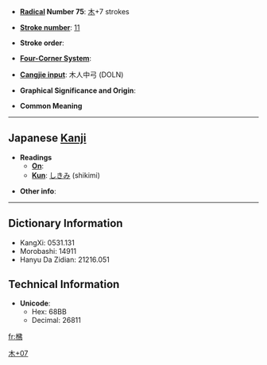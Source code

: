 * '''[[Wiktionary:Chinese radical index| Radical]] Number 75''': [[Wiktionary:Chinese radical index 木|木]]+7 strokes

* '''[[Wiktionary:Chinese total strokes index|Stroke number]]''': [[Wiktionary:Chinese total strokes index 11|11]]

* '''Stroke order''': 

* '''[[Wiktionary:Chinese four corner index|Four-Corner System]]''': 

* '''[[Wiktionary:Chinese Cangjie index|Cangjie input]]''': 木人中弓 (DOLN)

* '''Graphical Significance and Origin''': 

* '''Common Meaning'''

----

== Japanese [[Kanji]] ==

* '''Readings'''
** '''[[On]]''': 
** '''[[Kun]]''': [[しきみ]] (shikimi)

* '''Other info''':  

----

== Dictionary Information ==

* KangXi: 0531.131
* Morobashi: 14911
* Hanyu Da Zidian: 21216.051

== Technical Information ==

* '''Unicode''':
** Hex: 68BB
** Decimal: 26811

[[Category:Japanese-only CJKV Characters|木+07]]

[[fr:梻]]